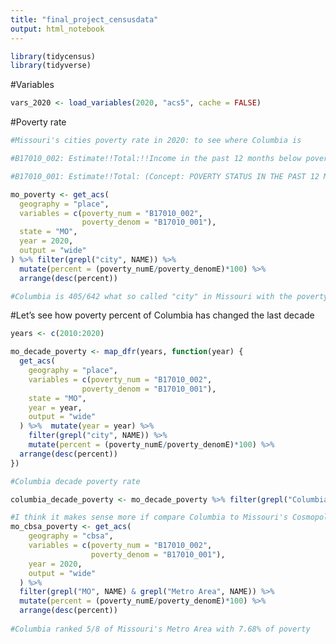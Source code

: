```yaml
---
title: "final_project_censusdata"
output: html_notebook
---
```


```r
library(tidycensus)
library(tidyverse)
```

#Variables
```r
vars_2020 <- load_variables(2020, "acs5", cache = FALSE)
```




#Poverty rate
```r
#Missouri's cities poverty rate in 2020: to see where Columbia is

#B17010_002: Estimate!!Total:!!Income in the past 12 months below poverty level (Concept: POVERTY STATUS IN THE PAST 12 MONTHS OF FAMILIES BY FAMILY TYPE BY PRESENCE OF RELATED CHILDREN UNDER 18 YEARS BY AGE OF RELATED CHILDREN)

#B17010_001: Estimate!!Total: (Concept: POVERTY STATUS IN THE PAST 12 MONTHS OF FAMILIES BY FAMILY TYPE BY PRESENCE OF RELATED CHILDREN UNDER 18 YEARS BY AGE OF RELATED CHILDREN)

mo_poverty <- get_acs(
  geography = "place",
  variables = c(poverty_num = "B17010_002",
                poverty_denom = "B17010_001"),
  state = "MO",
  year = 2020,
  output = "wide"
) %>% filter(grepl("city", NAME)) %>% 
  mutate(percent = (poverty_numE/poverty_denomE)*100) %>% 
  arrange(desc(percent))

#Columbia is 405/642 what so called "city" in Missouri with the poverty percent is 8.5%
```

#Let's see how poverty percent of Columbia has changed the last decade
```r
years <- c(2010:2020)

mo_decade_poverty <- map_dfr(years, function(year) {
  get_acs(
    geography = "place",
    variables = c(poverty_num = "B17010_002",
                poverty_denom = "B17010_001"),
    state = "MO",
    year = year,
    output = "wide"
  ) %>%  mutate(year = year) %>% 
    filter(grepl("city", NAME)) %>% 
    mutate(percent = (poverty_numE/poverty_denomE)*100) %>% 
  arrange(desc(percent))
})

#Columbia decade poverty rate

columbia_decade_poverty <- mo_decade_poverty %>% filter(grepl("Columbia", NAME))

```




```r
#I think it makes sense more if compare Columbia to Missouri's Cosmopolitan Area
mo_cbsa_poverty <- get_acs(
    geography = "cbsa",
    variables = c(poverty_num = "B17010_002",
                  poverty_denom = "B17010_001"),
    year = 2020, 
    output = "wide"
  ) %>% 
  filter(grepl("MO", NAME) & grepl("Metro Area", NAME)) %>% 
  mutate(percent = (poverty_numE/poverty_denomE)*100) %>% 
  arrange(desc(percent))
  
#Columbia ranked 5/8 of Missouri's Metro Area with 7.68% of poverty
```

